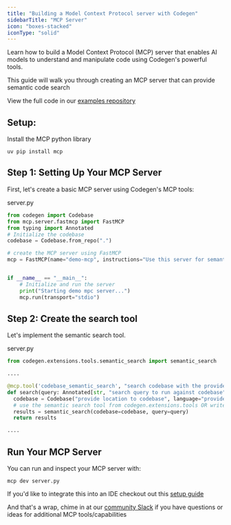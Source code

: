 ```yaml
---
title: "Building a Model Context Protocol server with Codegen"
sidebarTitle: "MCP Server"
icon: "boxes-stacked"
iconType: "solid"
---
```


Learn how to build a Model Context Protocol (MCP) server that enables AI models to understand and manipulate code using Codegen's powerful tools.

This guide will walk you through creating an MCP server that can provide semantic code search

<Info>View the full code in our [examples repository](https://github.com/codegen-sh/codegen-sdk/tree/develop/src/codegen/extensions/mcp)</Info>


## Setup:
Install the MCP python library
```
uv pip install mcp
```

## Step 1: Setting Up Your MCP Server

First, let's create a basic MCP server using Codegen's MCP tools:

server.py
```python
from codegen import Codebase
from mcp.server.fastmcp import FastMCP
from typing import Annotated
# Initialize the codebase
codebase = Codebase.from_repo(".")

# create the MCP server using FastMCP
mcp = FastMCP(name="demo-mcp", instructions="Use this server for semantic search of codebases")


if __name__ == "__main__":
    # Initialize and run the server
    print("Starting demo mpc server...")
    mcp.run(transport="stdio")

```

## Step 2: Create the search tool

Let's implement the semantic search tool.

server.py
```python
from codegen.extensions.tools.semantic_search import semantic_search

....

@mcp.tool('codebase_semantic_search', "search codebase with the provided query")
def search(query: Annotated[str, "search query to run against codebase"]):
  codebase = Codebase("provide location to codebase", language="provide codebase Language")
  # use the semantic search tool from codegen.extensions.tools OR write your own
  results = semantic_search(codebase=codebase, query=query)
  return results

....
```

## Run Your MCP Server

You can run and inspect your MCP server with:

```
mcp dev server.py
```

If you'd like to integrate this into an IDE checkout out this [setup guide](/introduction/ide-usage#mcp-server-setup)

And that's a wrap, chime in at our [community
  Slack](https://community.codegen.com) if you have questions or ideas for additional MCP tools/capabilities
